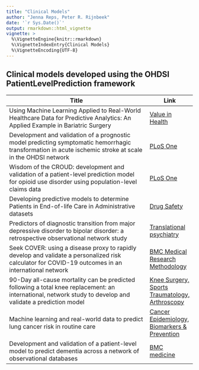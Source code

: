 ```yaml
---
title: "Clinical Models"
author: "Jenna Reps, Peter R. Rijnbeek"
date: '`r Sys.Date()`'
output: rmarkdown::html_vignette
vignette: >
  %\VignetteEngine{knitr::rmarkdown}
  %\VignetteIndexEntry{Clinical Models}
  %\VignetteEncoding{UTF-8}
---
```


## Clinical models developed using the OHDSI PatientLevelPrediction framework

| Title                | Link  |
|----------------------|-------|
| Using Machine Learning Applied to Real-World Healthcare Data for Predictive Analytics: An Applied Example in Bariatric Surgery |  [Value in Health](https://www.sciencedirect.com/science/article/pii/S1098301519300737) |   
| Development and validation of a prognostic model predicting symptomatic hemorrhagic transformation in acute ischemic stroke at scale in the OHDSI network |  [PLoS One](https://journals.plos.org/plosone/article?id=10.1371/journal.pone.0226718) |  
| Wisdom of the CROUD: development and validation of a patient-level prediction model for opioid use disorder using population-level claims data |  [PLoS One](https://journals.plos.org/plosone/article?id=10.1371/journal.pone.0228632) | 
| Developing predictive models to determine Patients in End-of-life Care in Administrative datasets |  [Drug Safety](https://link.springer.com/article/10.1007/s40264-020-00906-7) |   
| Predictors of diagnostic transition from major depressive disorder to bipolar disorder: a retrospective observational network study |  [Translational psychiatry](https://www.nature.com/articles/s41398-021-01760-6) |   
| Seek COVER: using a disease proxy to rapidly develop and validate a personalized risk calculator for COVID-19 outcomes in an international network |  [BMC Medical Research Methodology](https://link.springer.com/article/10.1186/s12874-022-01505-z) |   
| 90-Day all-cause mortality can be predicted following a total knee replacement: an international, network study to develop and validate a prediction model |  [Knee Surgery, Sports Traumatology, Arthroscopy](https://link.springer.com/article/10.1007/s00167-021-06799-y) |   
| Machine learning and real-world data to predict lung cancer risk in routine care |  [Cancer Epidemiology, Biomarkers & Prevention](https://aacrjournals.org/cebp/article-abstract/32/3/337/718495) |   
| Development and validation of a patient-level model to predict dementia across a network of observational databases |  [BMC medicine](https://link.springer.com/article/10.1186/s12916-024-03530-9) |   
